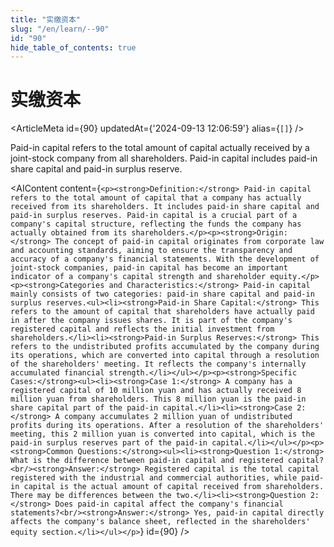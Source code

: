 ```yaml
---
title: "实缴资本"
slug: "/en/learn/--90"
id: "90"
hide_table_of_contents: true
---
```



# 实缴资本

<ArticleMeta id={90} updatedAt={'2024-09-13 12:06:59'} alias={`[]`} />
<div className='border-solid border-b border-t-0 my-4 border-[var(--ifm-color-gray-300)]' />

Paid-in capital refers to the total amount of capital actually received by a joint-stock company from all shareholders. Paid-in capital includes paid-in share capital and paid-in surplus reserve.

<AIContent content={`<p><strong>Definition:</strong> Paid-in capital refers to the total amount of capital that a company has actually received from its shareholders. It includes paid-in share capital and paid-in surplus reserves. Paid-in capital is a crucial part of a company's capital structure, reflecting the funds the company has actually obtained from its shareholders.</p><p><strong>Origin:</strong> The concept of paid-in capital originates from corporate law and accounting standards, aiming to ensure the transparency and accuracy of a company's financial statements. With the development of joint-stock companies, paid-in capital has become an important indicator of a company's capital strength and shareholder equity.</p><p><strong>Categories and Characteristics:</strong> Paid-in capital mainly consists of two categories: paid-in share capital and paid-in surplus reserves.<ul><li><strong>Paid-in Share Capital:</strong> This refers to the amount of capital that shareholders have actually paid in after the company issues shares. It is part of the company's registered capital and reflects the initial investment from shareholders.</li><li><strong>Paid-in Surplus Reserves:</strong> This refers to the undistributed profits accumulated by the company during its operations, which are converted into capital through a resolution of the shareholders' meeting. It reflects the company's internally accumulated financial strength.</li></ul></p><p><strong>Specific Cases:</strong><ul><li><strong>Case 1:</strong> A company has a registered capital of 10 million yuan and has actually received 8 million yuan from shareholders. This 8 million yuan is the paid-in share capital part of the paid-in capital.</li><li><strong>Case 2:</strong> A company accumulates 2 million yuan of undistributed profits during its operations. After a resolution of the shareholders' meeting, this 2 million yuan is converted into capital, which is the paid-in surplus reserves part of the paid-in capital.</li></ul></p><p><strong>Common Questions:</strong><ul><li><strong>Question 1:</strong> What is the difference between paid-in capital and registered capital?<br/><strong>Answer:</strong> Registered capital is the total capital registered with the industrial and commercial authorities, while paid-in capital is the actual amount of capital received from shareholders. There may be differences between the two.</li><li><strong>Question 2:</strong> Does paid-in capital affect the company's financial statements?<br/><strong>Answer:</strong> Yes, paid-in capital directly affects the company's balance sheet, reflected in the shareholders' equity section.</li></ul></p>`} id={90} />
